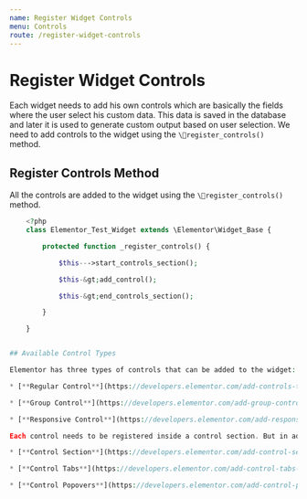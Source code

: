 ```yaml
---
name: Register Widget Controls
menu: Controls
route: /register-widget-controls
---
```

# Register Widget Controls

Each widget needs to add his own controls which are basically the fields where the user select his custom data. This data is saved in the database and later it is used to generate custom output based on user selection. We need to add controls to the widget using the `\register_controls()` method.

## Register Controls Method

All the controls are added to the widget using the `\register_controls()` method.
```php
    <?php
    class Elementor_Test_Widget extends \Elementor\Widget_Base {

    	protected function _register_controls() {

    		$this--->start_controls_section();

    		$this-&gt;add_control();

    		$this-&gt;end_controls_section();

    	}

    }


## Available Control Types

Elementor has three types of controls that can be added to the widget:

* [**Regular Control**](https://developers.elementor.com/add-controls-to-widgets/) – a single control, added using `add_control()` method.

* [**Group Control**](https://developers.elementor.com/add-group-controls-to-widgets/) – several controls grouped together, added using `add_group_control()` method.

* [**Responsive Control**](https://developers.elementor.com/add-responsive-controls-to-widgets/) – a control that sets different values for different screen sizes (Desktop, Tablet, Mobile).     dded using `add_responsive_control()` method.

Each control needs to be registered inside a control section. But in addition, they can be arranged in the Panel under control tabs or control popovers:

* [**Control Section**](https://developers.elementor.com/add-control-section-to-widgets/) – a wrapper for controls, added using `start_controls_section()` and `end_controls_section()` methods.

* [**Control Tabs**](https://developers.elementor.com/add-control-tabs-to-widgets/) – arrange controls under tabs, added using `start_controls_tabs()` and `ens_controls_tabs()` methods.

* [**Control Popovers**](https://developers.elementor.com/add-control-popovers-to-widgets/) – toggle popover control, added using `start_popover()` and `end_popover()` methods.
